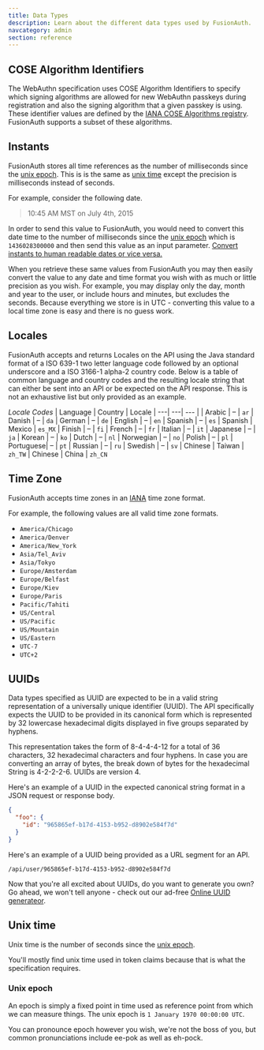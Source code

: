 ```yaml
---
title: Data Types
description: Learn about the different data types used by FusionAuth.
navcategory: admin
section: reference
---
```


## COSE Algorithm Identifiers
The WebAuthn specification uses COSE Algorithm Identifiers to specify which signing algorithms are allowed for new WebAuthn passkeys during registration and also the signing algorithm that a given passkey is using. These identifier values are defined by the [IANA COSE Algorithms registry](https://www.iana.org/assignments/cose/cose.xhtml). FusionAuth supports a subset of these algorithms.

<WebauthnSupportedAlgorithms />

## Instants
FusionAuth stores all time references as the number of milliseconds since the [unix epoch](#unix-epoch). This is is the same as [unix time](#unix-time) except the precision is milliseconds instead of seconds.

For example, consider the following date.

> 10:45 AM MST on July 4th, 2015

In order to send this value to FusionAuth, you would need to convert this date time to the number of milliseconds since the [unix epoch](#unix-epoch) which is `1436028300000` and then send this value as an input parameter. [Convert instants to human readable dates or vice versa.](/learn/expert-advice/dev-tools/date-time)

When you retrieve these same values from FusionAuth you may then easily convert the value to any date and time format you wish with as much or little precision as you wish. For example, you may display only the day, month and year to the user, or include hours and minutes, but excludes the seconds. Because everything we store is in UTC - converting this value to a local time zone is easy and there is no guess work.

## Locales

FusionAuth accepts and returns Locales on the API using the Java standard format of a ISO 639-1 two letter language code followed by an optional underscore and a ISO 3166-1 alpha-2 country code. Below is a table of common language and country codes and the resulting locale string that can either be sent into an API or be expected on the API response. This is not an exhaustive list but only provided as an example.

_Locale Codes_
| Language  | Country | Locale
| ---| ---| --- |
| Arabic    | &ndash; | `ar`
| Danish    | &ndash; | `da`
| German    | &ndash; | `de`
| English   | &ndash; | `en`
| Spanish   | &ndash; | `es`
| Spanish   | Mexico  | `es_MX`
| Finish    | &ndash; | `fi`
| French    | &ndash; | `fr`
| Italian   | &ndash; | `it`
| Japanese  | &ndash; | `ja`
| Korean    | &ndash; | `ko`
| Dutch     | &ndash; | `nl`
| Norwegian | &ndash; | `no`
| Polish    | &ndash; | `pl`
| Portuguese| &ndash; | `pt`
| Russian   | &ndash; | `ru`
| Swedish   | &ndash; | `sv`
| Chinese   | Taiwan  | `zh_TW`
| Chinese   | China   | `zh_CN`

## Time Zone

FusionAuth accepts time zones in an [IANA](https://www.iana.org/time-zones) time zone format.

For example, the following values are all valid time zone formats.

* `America/Chicago`
* `America/Denver`
* `America/New_York`
* `Asia/Tel_Aviv`
* `Asia/Tokyo`
* `Europe/Amsterdam`
* `Europe/Belfast`
* `Europe/Kiev`
* `Europe/Paris`
* `Pacific/Tahiti`
* `US/Central`
* `US/Pacific`
* `US/Mountain`
* `US/Eastern`
* `UTC-7`
* `UTC+2`

## UUIDs

Data types specified as UUID are expected to be in a valid string representation of a universally unique identifier (UUID). The API specifically expects the UUID to be provided in its canonical form which is represented by 32 lowercase hexadecimal digits displayed in five groups separated by hyphens.

This representation takes the form of 8-4-4-4-12 for a total of 36 characters, 32 hexadecimal characters and four hyphens. In case you are converting an array of bytes, the break down of bytes for the hexadecimal String is 4-2-2-2-6. UUIDs are version 4.

Here's an example of a UUID in the expected canonical string format in a JSON request or response body.

```json
{
  "foo": {
    "id": "965865ef-b17d-4153-b952-d8902e584f7d"
  }
}
```

Here's an example of a UUID being provided as a URL segment for an API.

```
/api/user/965865ef-b17d-4153-b952-d8902e584f7d
```

Now that you're all excited about UUIDs, do you want to generate you own? Go ahead, we won't tell anyone - check out our ad-free [Online UUID generateor](/dev-tools/uuid-generator).

## Unix time
Unix time is the number of seconds since the [unix epoch](#unix-epoch).

You'll mostly find unix time used in token claims because that is what the specification requires.

### Unix epoch
An epoch is simply a fixed point in time used as reference point from which we can measure things. The unix epoch is `1 January 1970 00:00:00 UTC`.

You can pronounce epoch however you wish, we're not the boss of you, but common pronunciations include ee-pok as well as eh-pock.
